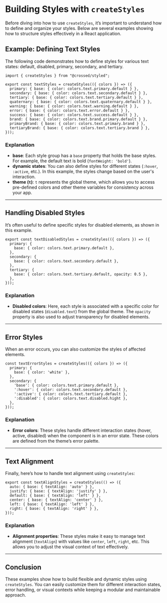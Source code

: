 # Building Styles with `createStyles`

Before diving into how to use `createStyles`, it’s important to understand how to define and organize your styles. Below are several examples showing how to structure styles effectively in a React application.

## Example: Defining Text Styles

The following code demonstrates how to define styles for various text states: default, disabled, primary, secondary, and tertiary.

```tsx
import { createStyles } from "@crossed/styled";

export const textStyles = createStyles(({ colors }) => ({
  primary: { base: { color: colors.text.primary.default } },
  secondary: { base: { color: colors.text.secondary.default } },
  tertiary: { base: { color: colors.text.tertiary.default } },
  quaternary: { base: { color: colors.text.quaternary.default } },
  warning: { base: { color: colors.text.warning.default } },
  error: { base: { color: colors.text.error.default } },
  success: { base: { color: colors.text.success.default } },
  brand: { base: { color: colors.text.brand.primary.default } },
  primaryBrand: { base: { color: colors.text.primary.brand } },
  tertiaryBrand: { base: { color: colors.text.tertiary.brand } },
}));
```

### Explanation

- **base**: Each style group has a `base` property that holds the base styles. For example, the default text is bold (`fontWeight: 'bold'`).
- **dynamic states**: You can also define styles for different states (`:hover`, `:active`, etc.). In this example, the styles change based on the user's interaction.
- **theme (`t`)**: `t` represents the global theme, which allows you to access pre-defined colors and other theme variables for consistency across your app.

---

## Handling Disabled Styles

It’s often useful to define specific styles for disabled elements, as shown in this example.

```tsx
export const textDisabledStyles = createStyles(({ colors }) => ({
  primary: {
    base: { color: colors.text.primary.default },
  },
  secondary: {
    base: { color: colors.text.secondary.default },
  },
  tertiary: {
    base: { color: colors.text.tertiary.default, opacity: 0.5 },
  },
}));
```

### Explanation

- **Disabled colors**: Here, each style is associated with a specific color for disabled states (`disabled.text`) from the global theme. The `opacity` property is also used to adjust transparency for disabled elements.

---

## Error Styles

When an error occurs, you can also customize the styles of affected elements.

```tsx
const textErrorStyles = createStyles(({ colors }) => ({
  primary: {
    base: { color: 'white' },
  },
  secondary: {
    'base': { color: colors.text.primary.default },
    ':hover': { color: colors.text.secondary.default },
    ':active': { color: colors.text.tertiary.default },
    ':disabled': { color: colors.text.disabled.hight },
  },
}));
```

### Explanation

- **Error colors**: These styles handle different interaction states (hover, active, disabled) when the component is in an error state. These colors are defined from the theme’s error palette.

---

## Text Alignment

Finally, here’s how to handle text alignment using `createStyles`:

```tsx
export const textAlignStyles = createStyles(() => ({
  auto: { base: { textAlign: 'auto' } },
  justify: { base: { textAlign: 'justify' } },
  default: { base: { textAlign: 'left' } },
  center: { base: { textAlign: 'center' } },
  left: { base: { textAlign: 'left' } },
  right: { base: { textAlign: 'right' } },
}));
```

### Explanation

- **Alignment properties**: These styles make it easy to manage text alignment (`textAlign`) with values like `center`, `left`, `right`, etc. This allows you to adjust the visual context of text effectively.

---

## Conclusion

These examples show how to build flexible and dynamic styles using `createStyles`. You can easily customize them for different interaction states, error handling, or visual contexts while keeping a modular and maintainable approach.

